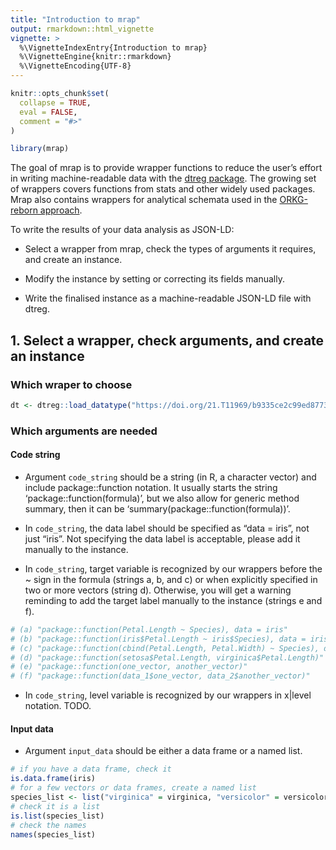 ```yaml
---
title: "Introduction to mrap"
output: rmarkdown::html_vignette
vignette: >
  %\VignetteIndexEntry{Introduction to mrap}
  %\VignetteEngine{knitr::rmarkdown}
  %\VignetteEncoding{UTF-8}
---
```


```r
knitr::opts_chunk$set(
  collapse = TRUE,
  eval = FALSE,
  comment = "#>"
)
```

```r
library(mrap)
```

The goal of mrap is to provide wrapper functions to reduce the user's effort 
in writing machine-readable data with the [dtreg package](https://cran.r-project.org/package=dtreg).
The growing set of wrappers covers functions from stats and other widely used packages.
Mrap also contains wrappers for analytical schemata 
used in the [ORKG-reborn approach](https://reborn.orkg.org/pages/help).

To write the results of your data analysis as JSON-LD:

* Select a wrapper from mrap, check the types of arguments it requires, and create an instance.

* Modify the instance by setting or correcting its fields manually.

* Write the finalised instance as a machine-readable JSON-LD file with dtreg. 

## 1. Select a wrapper, check arguments, and create an instance


### Which wraper to choose

```r
dt <- dtreg::load_datatype("https://doi.org/21.T11969/b9335ce2c99ed87735a6")
```

### Which arguments are needed

#### Code string

* Argument ``code_string`` should be a string (in R, a character vector) and include package::function notation. It usually starts the string 'package::function(formula)', but we also allow for generic method summary, then it can be 'summary(package::function(formula))'. 

* In ``code_string``, the data label should be specified as "data = iris", not just "iris". Not specifying the data label is acceptable, please add it manually to the instance. 

* In ``code_string``, target variable is recognized by our wrappers before the ~ sign in the formula (strings a, b, and c) or when explicitly specified in two or more vectors (string d). Otherwise, you will get a warning reminding to add the target label manually to the instance (strings e and f). 

```r
# (a) "package::function(Petal.Length ~ Species), data = iris"
# (b) "package::function(iris$Petal.Length ~ iris$Species), data = iris"
# (c) "package::function(cbind(Petal.Length, Petal.Width) ~ Species), data = iris"
# (d) "package::function(setosa$Petal.Length, virginica$Petal.Length)"
# (e) "package::function(one_vector, another_vector)"
# (f) "package::function(data_1$one_vector, data_2$another_vector)"
```
* In ``code_string``, level variable is recognized by our wrappers in x|level notation. TODO.

#### Input data

* Argument ``input_data`` should be either a data frame or a named list. 

```r
# if you have a data frame, check it
is.data.frame(iris)
# for a few vectors or data frames, create a named list
species_list <- list("virginica" = virginica, "versicolor" = versicolor)
# check it is a list
is.list(species_list)
# check the names
names(species_list)
```

